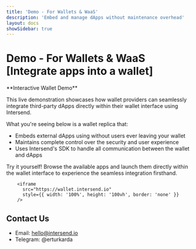 ```yaml
---
title: 'Demo - For Wallets & WaaS'
description: 'Embed and manage dApps without maintenance overhead'
layout: docs
showSidebar: true
---
```


# Demo - For Wallets & WaaS [Integrate apps into a wallet]


<Callout type="info">
**Interactive Wallet Demo**

This live demonstration showcases how wallet providers can seamlessly integrate third-party dApps directly within their wallet interface using Intersend.

What you're seeing below is a wallet replica that:
- Embeds external dApps using without users ever leaving your wallet
- Maintains complete control over the security and user experience
- Uses Intersend's SDK to handle all communication between the wallet and dApps

Try it yourself! Browse the available apps and launch them directly within the wallet interface to experience the seamless integration firsthand.
</Callout>


        <iframe
          src="https://wallet.intersend.io"
          style={{ width: '100%', height: '100vh', border: 'none' }}
        />

## Contact Us

- Email: hello@intersend.io
- Telegram: @erturkarda

